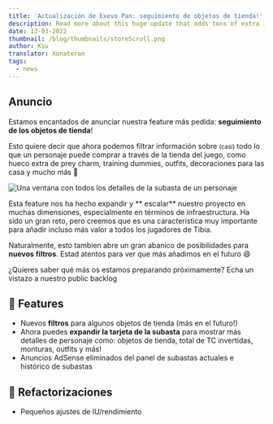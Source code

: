 ```yaml
---
title: 'Actualización de Exevo Pan: seguimiento de objetos de tienda!'
description: Read more about this huge update that adds tons of extra informations about every auction!
date: 13-03-2022
thumbnail: /blog/thumbnails/storeScroll.png
author: Ksu
translator: Xonateran
tags:
  - news
---
```


## Anuncio

Estamos encantados de anunciar nuestra feature más pedida: **seguimiento de los objetos de tienda**!

Esto quiere decir que ahora podemos filtrar información sobre <small>(casi)</small> todo lo que un personaje puede comprar a través de la tienda del juego, como hueco extra de prey charm, training dummies, outfits, decoraciones para las casa y mucho más 💪

<Image
  src="/blog/images/auctionDetails.png"
  width={802}
  height={546}
  align="center"
  caption="Pincha el botón en la esquina superior derecha  (↗️) de cualquier subasta para expandir los detalles!"
  alt="Una ventana con todos los detalles de la subasta de un personaje"
  unoptimized
/>

Esta feature nos ha hecho expandir y ** escalar** nuestro proyecto en muchas dimensiones, especialmente en términos de infraestructura. Ha sido un gran reto, pero creemos que es una característica muy importante para añadir incluso más valor a todos los jugadores de Tibia.

Naturalmente, esto tambien abre un gran abanico de posibilidades para **nuevos filtros**. Estad atentos para ver que más añadimos en el futuro 😄

¿Quieres saber qué más os estamos preparando próximamente? Echa un vistazo a nuestro <ExternalLink href="https://trello.com/b/tX6chnl0/exevo-pan">public backlog</ExternalLink>

## 🎉 Features

- Nuevos **filtros** para algunos objetos de tienda (más en el futuro!)
- Ahora puedes **expandir la tarjeta de la subasta** para mostrar más detalles de personaje como: objetos de tienda, total de TC invertidas, monturas, outfits y más!
- Anuncios AdSense eliminados del panel de subastas actuales e histórico de subastas

## 🔧 Refactorizaciones

- Pequeños ajustes de IU/rendimiento
